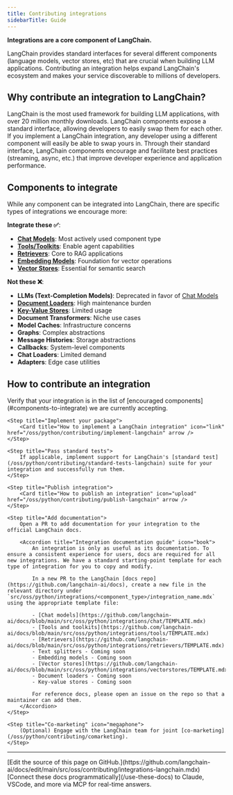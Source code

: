 ```yaml
---
title: Contributing integrations
sidebarTitle: Guide
---
```


**Integrations are a core component of LangChain.**

LangChain provides standard interfaces for several different components (language models, vector stores, etc) that are crucial when building LLM applications. Contributing an integration helps expand LangChain's ecosystem and makes your service discoverable to millions of developers.

## Why contribute an integration to LangChain?

<Card title="Discoverability" icon="magnifying-glass">
    LangChain is the most used framework for building LLM applications, with over 20 million monthly downloads.
</Card>

<Card title="Interoperability" icon="arrows-rotate">
    LangChain components expose a standard interface, allowing developers to easily swap them for each other. If you implement a LangChain integration, any developer using a different component will easily be able to swap yours in.
</Card>

<Card title="Best Practices" icon="star">
    Through their standard interface, LangChain components encourage and facilitate best practices (streaming, async, etc.) that improve developer experience and application performance.
</Card>

## Components to integrate

While any component can be integrated into LangChain, there are specific types of integrations we encourage more:

**Integrate these ✅**:
- [**Chat Models**](/oss/python/integrations/chat): Most actively used component type
- [**Tools/Toolkits**](/oss/python/integrations/tools): Enable agent capabilities
- [**Retrievers**](/oss/python/integrations/retrievers): Core to RAG applications
- [**Embedding Models**](/oss/python/integrations/text_embedding): Foundation for vector operations
- [**Vector Stores**](/oss/python/integrations/vectorstores): Essential for semantic search

**Not these ❌**:
- **LLMs (Text-Completion Models)**: Deprecated in favor of [Chat Models](/oss/python/integrations/chat)
- [**Document Loaders**](/oss/python/integrations/document_loaders): High maintenance burden
- [**Key-Value Stores**](/oss/python/integrations/stores): Limited usage
- **Document Transformers**: Niche use cases
- **Model Caches**: Infrastructure concerns
- **Graphs**: Complex abstractions
- **Message Histories**: Storage abstractions
- **Callbacks**: System-level components
- **Chat Loaders**: Limited demand
- **Adapters**: Edge case utilities

## How to contribute an integration

<Steps>
    <Step title="Confirm eligibility">
        Verify that your integration is in the list of [encouraged components](#components-to-integrate) we are currently accepting.
    </Step>

    <Step title="Implement your package">
        <Card title="How to implement a LangChain integration" icon="link" href="/oss/python/contributing/implement-langchain" arrow />
    </Step>

    <Step title="Pass standard tests">
        If applicable, implement support for LangChain's [standard test](/oss/python/contributing/standard-tests-langchain) suite for your integration and successfully run them.
    </Step>

    <Step title="Publish integration">
        <Card title="How to publish an integration" icon="upload" href="/oss/python/contributing/publish-langchain" arrow />
    </Step>

    <Step title="Add documentation">
        Open a PR to add documentation for your integration to the official LangChain docs.

        <Accordion title="Integration documentation guide" icon="book">
            An integration is only as useful as its documentation. To ensure a consistent experience for users, docs are required for all new integrations. We have a standard starting-point template for each type of integration for you to copy and modify.

            In a new PR to the LangChain [docs repo](https://github.com/langchain-ai/docs), create a new file in the relevant directory under `src/oss/python/integrations/<component_type>/integration_name.mdx` using the appropriate template file:

            - [Chat models](https://github.com/langchain-ai/docs/blob/main/src/oss/python/integrations/chat/TEMPLATE.mdx)
            - [Tools and toolkits](https://github.com/langchain-ai/docs/blob/main/src/oss/python/integrations/tools/TEMPLATE.mdx)
            - [Retrievers](https://github.com/langchain-ai/docs/blob/main/src/oss/python/integrations/retrievers/TEMPLATE.mdx)
            - Text splitters - Coming soon
            - Embedding models - Coming soon
            - [Vector stores](https://github.com/langchain-ai/docs/blob/main/src/oss/python/integrations/vectorstores/TEMPLATE.mdx)
            - Document loaders - Coming soon
            - Key-value stores - Coming soon

            For reference docs, please open an issue on the repo so that a maintainer can add them.
        </Accordion>
    </Step>

    <Step title="Co-marketing" icon="megaphone">
        (Optional) Engage with the LangChain team for joint [co-marketing](/oss/python/contributing/comarketing).
    </Step>
</Steps>

---

<Callout icon="pen-to-square" iconType="regular">
    [Edit the source of this page on GitHub.](https://github.com/langchain-ai/docs/edit/main/src/oss/contributing/integrations-langchain.mdx)
</Callout>
<Tip icon="terminal" iconType="regular">
    [Connect these docs programmatically](/use-these-docs) to Claude, VSCode, and more via MCP for    real-time answers.
</Tip>
